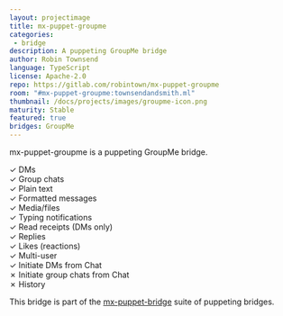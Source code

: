 ```yaml
---
layout: projectimage
title: mx-puppet-groupme
categories:
 - bridge
description: A puppeting GroupMe bridge
author: Robin Townsend
language: TypeScript
license: Apache-2.0
repo: https://gitlab.com/robintown/mx-puppet-groupme
room: "#mx-puppet-groupme:townsendandsmith.ml"
thumbnail: /docs/projects/images/groupme-icon.png
maturity: Stable
featured: true
bridges: GroupMe
---
```


mx-puppet-groupme is a puppeting GroupMe bridge.

&#10003; DMs  
&#10003; Group chats  
&#10003; Plain text  
&#10003; Formatted messages  
&#10003; Media/files  
&#10003; Typing notifications  
&#10003; Read receipts (DMs only)  
&#10003; Replies  
&#10003; Likes (reactions)  
&#10003; Multi-user  
&#10003; Initiate DMs from Chat  
&#10007; Initiate group chats from Chat  
&#10007; History

This bridge is part of the [mx-puppet-bridge](https://github.com/Sorunome/mx-puppet-bridge) suite of puppeting bridges.
